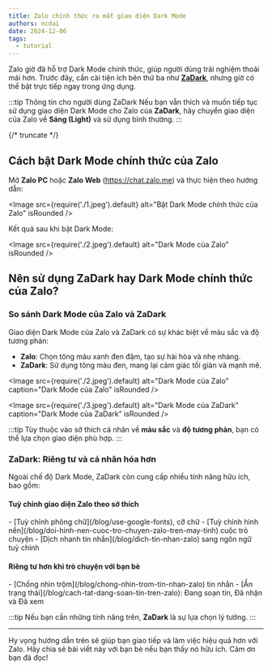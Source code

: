 ```yaml
---
title: Zalo chính thức ra mắt giao diện Dark Mode
authors: ncdai
date: 2024-12-06
tags:
  - tutorial
---
```


Zalo giờ đã hỗ trợ Dark Mode chính thức, giúp người dùng trải nghiệm thoải mái hơn. Trước đây, cần cài tiện ích bên thứ ba như [**ZaDark**](https://zadark.com), nhưng giờ có thể bật trực tiếp ngay trong ứng dụng.

:::tip Thông tin cho người dùng ZaDark
Nếu bạn vẫn thích và muốn tiếp tục sử dụng giao diện Dark Mode cho Zalo của **ZaDark**, hãy chuyển giao diện của Zalo về **Sáng (Light)** và sử dụng bình thường.
:::

{/* truncate */}

## Cách bật Dark Mode chính thức của Zalo

Mở **Zalo PC** hoặc **Zalo Web** (https://chat.zalo.me) và thực hiện theo hướng dẫn:

<Image
  src={require('./1.jpeg').default}
  alt="Bật Dark Mode chính thức của Zalo"
  isRounded
/>

Kết quả sau khi bật Dark Mode:

<Image
  src={require('./2.jpeg').default}
  alt="Dark Mode của Zalo"
  isRounded
/>

## Nên sử dụng ZaDark hay Dark Mode chính thức của Zalo?

### So sánh Dark Mode của Zalo và ZaDark

Giao diện Dark Mode của Zalo và ZaDark có sự khác biệt về màu sắc và độ tương phản:

- **Zalo**: Chọn tông màu xanh đen đậm, tạo sự hài hòa và nhẹ nhàng.
- **ZaDark**: Sử dụng tông màu đen, mang lại cảm giác tối giản và mạnh mẽ.

<Image
  src={require('./2.jpeg').default}
  alt="Dark Mode của Zalo"
  caption="Dark Mode của Zalo"
  isRounded
/>

<Image
  src={require('./3.jpeg').default}
  alt="Dark Mode của ZaDark"
  caption="Dark Mode của ZaDark"
  isRounded
/>

:::tip
Tùy thuộc vào sở thích cá nhân về **màu sắc** và **độ tương phản**, bạn có thể lựa chọn giao diện phù hợp.
:::

### ZaDark: Riêng tư và cá nhân hóa hơn

Ngoài chế độ Dark Mode, ZaDark còn cung cấp nhiều tính năng hữu ích, bao gồm:

<div className="card margin-bottom--md">
  <div className="card__body">
    <h4>Tuỳ chỉnh giao diện Zalo theo sở thích</h4>
    - [Tuỳ chỉnh phông chữ](/blog/use-google-fonts), cỡ chữ
    - [Tuỳ chỉnh hình nền](/blog/doi-hinh-nen-cuoc-tro-chuyen-zalo-tren-may-tinh) cuộc trò chuyện
    - [Dịch nhanh tin nhắn](/blog/dich-tin-nhan-zalo) sang ngôn ngữ tuỳ chỉnh
  </div>
</div>

<div className="card margin-bottom--md">
  <div className="card__body">
    <h4>Riêng tư hơn khi trò chuyện với bạn bè</h4>
    - [Chống nhìn trộm](/blog/chong-nhin-trom-tin-nhan-zalo) tin nhắn
    - [Ẩn trạng thái](/blog/cach-tat-dang-soan-tin-tren-zalo): Đang soạn tin, Đã nhận và Đã xem
  </div>
</div>

:::tip
Nếu bạn cần những tính năng trên, **ZaDark** là sự lựa chọn lý tưởng.
:::

---

Hy vọng hướng dẫn trên sẽ giúp bạn giao tiếp và làm việc hiệu quả hơn với Zalo. Hãy chia sẻ bài viết này với bạn bè nếu bạn thấy nó hữu ích. Cảm ơn bạn đã đọc!
